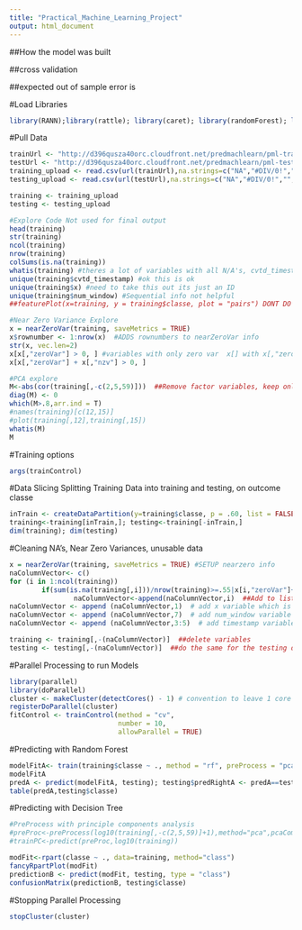 ```yaml
---
title: "Practical_Machine_Learning_Project"
output: html_document
---
```


##How the model was built

##cross validation

##expected out of sample error is

#Load Libraries
```r
library(RANN);library(rattle); library(caret); library(randomForest); library(rpart); library(rpart.plot); library(YaleToolkit)
```

#Pull Data
```r
trainUrl <- "http://d396qusza40orc.cloudfront.net/predmachlearn/pml-training.csv"
testUrl <- "http://d396qusza40orc.cloudfront.net/predmachlearn/pml-testing.csv"
training_upload <- read.csv(url(trainUrl),na.strings=c("NA","#DIV/0!","","-","?"))  #load it so don't have to continue to download
testing_upload <- read.csv(url(testUrl),na.strings=c("NA","#DIV/0!","","-","?"))

training <- training_upload
testing <- testing_upload
```


```r
#Explore Code Not used for final output
head(training)
str(training)
ncol(training)
nrow(training)
colSums(is.na(training))
whatis(training) #theres a lot of variables with all N/A's, cvtd_timestamp has a lot of distinct values for a factor
unique(training$cvtd_timestamp) #ok this is ok
unique(training$x) #need to take this out its just an ID
unique(training$num_window) #Sequential info not helpful
##featurePlot(x=training, y = training$classe, plot = "pairs") DONT DO THIS AGAIN TOO MANY VARIABLES

#Near Zero Variance Explore
x = nearZeroVar(training, saveMetrics = TRUE)
x$rownumber <- 1:nrow(x)  #ADDS rownumbers to nearZeroVar info
str(x, vec.len=2)
x[x[,"zeroVar"] > 0, ] #variables with only zero var  x[] with x[,"zeroVar"] > 0 or true
x[x[,"zeroVar"] + x[,"nzv"] > 0, ]

#PCA explore
M<-abs(cor(training[,-c(2,5,59)]))  ##Remove factor variables, keep only numeric, gives a matrix with correlations
diag(M) <- 0
which(M>.8,arr.ind = T)
#names(training)[c(12,15)]
#plot(training[,12],training[,15])
whatis(M)
M
```

#Training options
```r
args(trainControl)
```


#Data Slicing
Splitting Training Data into training and testing, on outcome classe
```r
inTrain <- createDataPartition(y=training$classe, p = .60, list = FALSE)
training<-training[inTrain,]; testing<-training[-inTrain,]
dim(training); dim(testing)
```

#Cleaning NA's, Near Zero Variances, unusable data
```r
x = nearZeroVar(training, saveMetrics = TRUE) #SETUP nearzero info
naColumnVector<- c()
for (i in 1:ncol(training))
        if(sum(is.na(training[,i]))/nrow(training)>=.55|x[i,"zeroVar"]+ x[i,"nzv"] > 0)  ##IF 80% of rows NA or is Near Zero Var   
                naColumnVector<-append(naColumnVector,i)  ##Add to list of variables to delete
naColumnVector <- append (naColumnVector,1)  # add x variable which is just an ID variable
naColumnVector <- append (naColumnVector,7)  # add num_window variable which is sequential
naColumnVector <- append (naColumnVector,3:5)  # add timestamp variables, wont help predictions

training <- training[,-(naColumnVector)]  ##delete variables
testing <- testing[,-(naColumnVector)]  ##do the same for the testing data set
```


#Parallel Processing to run Models
```r
library(parallel)
library(doParallel)
cluster <- makeCluster(detectCores() - 1) # convention to leave 1 core for OS
registerDoParallel(cluster)
fitControl <- trainControl(method = "cv",
                           number = 10,
                           allowParallel = TRUE)
```

#Predicting with Random Forest
```r
modelFitA<- train(training$classe ~ ., method = "rf", preProcess = "pca", data = training,trControl = fitControl)
modelFitA
predA <- predict(modelFitA, testing); testing$predRightA <- predA==testing$classe
table(predA,testing$classe)
```

#Predicting with Decision Tree
```r
#PreProcess with principle components analysis
#preProc<-preProcess(log10(training[,-c(2,5,59)]+1),method="pca",pcaComp = 2)
#trainPC<-predict(preProc,log10(training))

modFit<-rpart(classe ~ ., data=training, method="class")
fancyRpartPlot(modFit)
predictionB <- predict(modFit, testing, type = "class")
confusionMatrix(predictionB, testing$classe)

```

#Stopping Parallel Processing
```r
stopCluster(cluster)
```

```r

```

```r

```

```r

```


```r

```

```r

```

```r

```

```r

```

```r

```


```r

```

```r

```

```r

```

```r

```

```r

```

```r

```

```r

```

```r

```

```r

```

```r

```


```r

```

```r

```

```r

```

```r

```

```r

```


```r

```

```r

```

```r

```

```r

```

```r

```


```r

```

```r

```

```r

```

```r

```

```r

```

```r

```

```r

```

```r

```

```r

```

```r

```


```r

```

```r

```

```r

```

```r

```

```r

```


```r

```

```r

```

```r

```

```r

```

```r

```


```r

```

```r

```

```r

```

```r

```

```r

```
